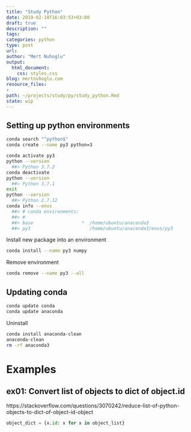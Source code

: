```yaml
---
title: "Study Python"
date: 2019-02-18T16:03:53+03:00 
draft: true
description: ""
tags:
categories: python
type: post
url:
author: "Mert Nuhoglu"
output:
  html_document:
    css: styles.css
blog: mertnuhoglu.com
resource_files:
- 
path: ~/projects/study/py/study_python.Rmd
state: wip
---
```


## Setting up python environments 

``` bash
conda search "^python$"
conda create --name py3 python=3
``` 

``` bash
conda activate py3
python --version
  ##> Python 3.7.2
conda deactivate 
python --version
  ##> Python 3.7.1
exit
python --version
  ##> Python 2.7.12
conda info --envs
  ##> # conda environments:
  ##> #
  ##> base                  *  /home/ubuntu/anaconda3
  ##> py3                      /home/ubuntu/anaconda3/envs/py3

``` 

Install new package into an environment

``` bash
conda install --name py3 numpy
``` 

Remove environment

``` bash
conda remove --name py3 --all
``` 

## Updating conda

``` bash
conda update conda
conda update anaconda
``` 

Uninstall

``` bash
conda install anaconda-clean
anaconda-clean
rm -rf anaconda3
``` 

# Examples

## ex01: Convert list of objects to dict of object.id

https://stackoverflow.com/questions/3070242/reduce-list-of-python-objects-to-dict-of-object-id-object

``` py
object_dict = {x.id: x for x in object_list}
``` 



